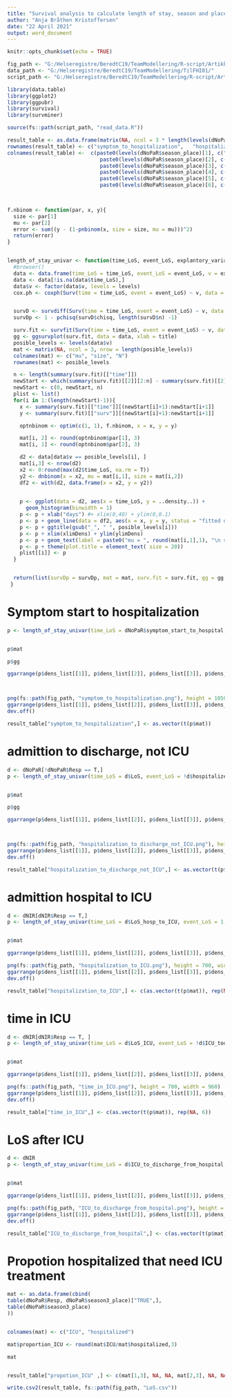 ---
title: "Survival analysis to calculate length of stay, season and place"
author: "Anja Bråthen Kristoffersen"
date: "22 April 2021"
output: word_document
---

```{r setup, include=FALSE}
knitr::opts_chunk$set(echo = TRUE)
```




```{r echo = F, warning = FALSE, message=FALSE}
fig_path <- "G:/Helseregistre/BeredtC19/TeamModellering/R-script/Artikkel/Figurer/"
data_path <- "G:/Helseregistre/BeredtC19/TeamModellering/TilFHI01/"
script_path <- "G:/Helseregistre/BeredtC19/TeamModellering/R-script/Artikkel"

library(data.table)
library(ggplot2)
library(ggpubr)
library(survival)
library(survminer)

source(fs::path(script_path, "read_data.R"))

```



```{r echo = F}



result_table <- as.data.frame(matrix(NA, ncol = 3 * length(levels(dNoPaR$season_place)), nrow = 6))
rownames(result_table) <- c("symptom_to_hospitalization",   "hospitalization_to_discharge_not_ICU", "hospitalization_to_ICU",    "time_in_ICU",  "ICU_to_discharge_from_hospital", "propotion_ICU")
colnames(result_table) <-  c(paste0(levels(dNoPaR$season_place)[1], c(".mu", ".size", ".N")),
                              paste0(levels(dNoPaR$season_place)[2], c(".mu", ".size", ".N")),
                              paste0(levels(dNoPaR$season_place)[3], c(".mu", ".size", ".N")),
                              paste0(levels(dNoPaR$season_place)[4], c(".mu", ".size", ".N")),
                              paste0(levels(dNoPaR$season_place)[5], c(".mu", ".size", ".N")),
                              paste0(levels(dNoPaR$season_place)[6], c(".mu", ".size", ".N")))
 


f.nbinom <- function(par, x, y){
  size <- par[1]
  mu <- par[2]
  error <- sum((y - (1-pnbinom(x, size = size, mu = mu)))^2)
  return(error)
}


```




```{r, echo = FALSE}

```





```{r, echo = F}
length_of_stay_univar <- function(time_LoS, event_LoS, explantory_variable, levels, title, xlimDens, ylimDens){
  #browser()
  data <- data.frame(time_LoS = time_LoS, event_LoS = event_LoS, v = explantory_variable)
  data <- data[!is.na(data$time_LoS),]
  data$v <- factor(data$v, levels = levels)
  cox.ph <- coxph(Surv(time = time_LoS, event = event_LoS) ~ v, data = data)


  survD <- survdiff(Surv(time = time_LoS, event = event_LoS) ~ v, data = data)
  survDp <- 1 - pchisq(survD$chisq, length(survD$n) -1)

  surv.fit <- survfit(Surv(time = time_LoS, event = event_LoS) ~ v, data = data)
  gg <- ggsurvplot(surv.fit, data = data, xlab = title)
  posible_levels <- levels(data$v)
  mat <- matrix(NA, ncol = 3, nrow = length(posible_levels))
  colnames(mat) <- c("mu", "size", "N")
  rownames(mat) <- posible_levels

  n <- length(summary(surv.fit)[["time"]])
  newStart <- which(summary(surv.fit)[[2]][2:n] - summary(surv.fit)[[2]][1:(n-1)] < 0 )
  newStart <- c(0, newStart, n)
  plist <- list()
  for(i in 1:(length(newStart)-1)){
    x <- summary(surv.fit)[["time"]][(newStart[i]+1):newStart[i+1]]
    y <- summary(surv.fit)[["surv"]][(newStart[i]+1):newStart[i+1]]

    optnbinom <- optim(c(1, 1), f.nbinom, x = x, y = y)

    mat[i, 2] <- round(optnbinom$par[1], 3)
    mat[i, 1] <- round(optnbinom$par[2], 3)

    d2 <- data[data$v == posible_levels[i], ]
    mat[i,3] <- nrow(d2)
    x2 <- 0:round(max(d2$time_LoS, na.rm = T))
    y2 <- dnbinom(x = x2, mu = mat[i,1], size = mat[i,2])
    df2 <- with(d2, data.frame(x = x2, y = y2))

    
    p <- ggplot(data = d2, aes(x = time_LoS, y = ..density..)) +
      geom_histogram(binwidth = 1)
    p <- p + xlab("days") #+ xlim(0,40) + ylim(0,0.1)
    p <- p + geom_line(data = df2, aes(x = x, y = y, status = "fitted distribution"), color = "red")
    p <- p + ggtitle(gsub("_", " ", posible_levels[i]))
    p <- p + xlim(xlimDens) + ylim(ylimDens)
    p <- p + geom_text(label = paste0("mu = ", round(mat[i,1],1), "\n size = ", round(mat[i,2],1), "\n N = ", mat[i,3]), aes(x = Inf, y = Inf, vjust = 1, hjust = 1), size = 7 )
    p <- p + theme(plot.title = element_text( size = 20))
    plist[[i]] <- p
  }


  return(list(survDp = survDp, mat = mat, surv.fit = surv.fit, gg = gg, dens_list = plist)) # data = data
 }

```







# Symptom start to hospitalization

```{r, echo = FALSE, warning=F, fig.width= 14, fig.height=7}

p <- length_of_stay_univar(time_LoS = dNoPaR$symptom_start_to_hospital, event_LoS = 1, explantory_variable = dNoPaR$season_place, levels = levels(dNoPaR$season_place), title = "Time from symptom start to hospitalization", xlimDens = c(0,30), ylimDens = c(0, 0.2))


p$mat

p$gg

ggarrange(p$dens_list[[1]], p$dens_list[[2]], p$dens_list[[3]], p$dens_list[[4]], p$dens_list[[5]], p$dens_list[[6]], ncol = 2, nrow = 3)



png(fs::path(fig_path, "symptom_to_hospitalization.png"), height = 1050, width = 960)
ggarrange(p$dens_list[[1]], p$dens_list[[2]], p$dens_list[[3]], p$dens_list[[4]], p$dens_list[[5]], p$dens_list[[6]], ncol = 2, nrow = 3)
dev.off()

result_table["symptom_to_hospitalization",] <- as.vector(t(p$mat))
```


# admittion to discharge, not ICU


```{r, echo = FALSE, warning=F, fig.width= 14, fig.height=7}
d <- dNoPaR[!dNoPaR$Resp == T,]
p <- length_of_stay_univar(time_LoS = d$LoS, event_LoS = !d$hospitalized_today, explantory_variable = d$season_place, levels = levels(dNoPaR$season_place), title = "LoS from admittion to discharge, not ICU", xlimDens = c(0,30), ylimDens = c(0, 0.2))


p$mat

p$gg

ggarrange(p$dens_list[[1]], p$dens_list[[2]], p$dens_list[[3]], p$dens_list[[4]], p$dens_list[[5]], p$dens_list[[6]], ncol = 2, nrow = 3)



png(fs::path(fig_path, "hospitalization_to_discharge_not_ICU.png"), height = 1050, width = 960)
ggarrange(p$dens_list[[1]], p$dens_list[[2]], p$dens_list[[3]], p$dens_list[[4]], p$dens_list[[5]], p$dens_list[[6]], ncol = 2, nrow = 3)
dev.off()

result_table["hospitalization_to_discharge_not_ICU",] <- as.vector(t(p$mat))

```



# admittion hospital to ICU


```{r, echo = FALSE, warning=F, fig.width= 14, fig.height=7}
d <- dNIR[dNIR$Resp == T,]
p <- length_of_stay_univar(time_LoS = d$LoS_hosp_to_ICU, event_LoS = 1, explantory_variable = d$season_place, levels = levels(dNIR$season_place), title = "hospitalization_to_ICU", xlimDens = c(0,15), ylimDens = c(0, 0.25))


p$mat

ggarrange(p$dens_list[[1]], p$dens_list[[2]], p$dens_list[[3]], p$dens_list[[4]], ncol = 2, nrow = 2)

png(fs::path(fig_path, "hospitalization_to_ICU.png"), height = 700, width = 960)
ggarrange(p$dens_list[[1]], p$dens_list[[2]], p$dens_list[[3]], p$dens_list[[4]], ncol = 2, nrow = 2)
dev.off()

result_table["hospitalization_to_ICU",] <- c(as.vector(t(p$mat)), rep(NA, 6))

```


# time in ICU

```{r, echo = FALSE, warning=F, fig.width= 14, fig.height=7}
d <- dNIR[dNIR$Resp == T, ]
p <- length_of_stay_univar(time_LoS = d$LoS_ICU, event_LoS = !d$ICU_today, explantory_variable = d$season_place, levels = levels(dNIR$season_place), title = "time in ICU", xlimDens = c(0,45), ylimDens = c(0, 0.10))


p$mat

ggarrange(p$dens_list[[1]], p$dens_list[[2]], p$dens_list[[3]], p$dens_list[[4]], ncol = 2, nrow = 2)

png(fs::path(fig_path, "time_in_ICU.png"), height = 700, width = 960)
ggarrange(p$dens_list[[1]], p$dens_list[[2]], p$dens_list[[3]], p$dens_list[[4]], ncol = 2, nrow = 2)
dev.off()

result_table["time_in_ICU",] <- c(as.vector(t(p$mat)), rep(NA, 6))
```



# LoS after ICU

```{r, echo = FALSE, warning=F, fig.width= 14, fig.height=7}
d <- dNIR
p <- length_of_stay_univar(time_LoS = d$ICU_to_discharge_from_hospital, event_LoS = !d$hospitalized_today, explantory_variable = d$season_place, levels = levels(dNIR$season_place), title = "LoS after ICU", xlimDens = c(0,45), ylimDens = c(0, 0.10))


p$mat

ggarrange(p$dens_list[[1]], p$dens_list[[2]], p$dens_list[[3]], p$dens_list[[4]], ncol = 2, nrow = 2)

png(fs::path(fig_path, "ICU_to_discharge_from_hospital.png"), height = 700, width = 960)
ggarrange(p$dens_list[[1]], p$dens_list[[2]], p$dens_list[[3]], p$dens_list[[4]], ncol = 2, nrow = 2)
dev.off()

result_table["ICU_to_discharge_from_hospital",] <- c(as.vector(t(p$mat)), rep(NA, 6))
```



# Propotion hospitalized that need ICU treatment



```{r, echo = F}

mat <- as.data.frame(cbind(
table(dNoPaR$Resp, dNoPaR$season3_place)["TRUE",],
table(dNoPaR$season3_place)
))


colnames(mat) <- c("ICU", "hospitalized")

mat$proportion_ICU <- round(mat$ICU/mat$hospitalized,3)

mat


result_table["propotion_ICU" ,] <- c(mat[1,3], NA, NA, mat[2,3], NA, NA, mat[3,3], NA, NA, mat[4,3], NA, NA, NA, NA, NA, NA, NA, NA)
```




```{r, echo = F}
write.csv2(result_table, fs::path(fig_path, "LoS.csv"))

```



